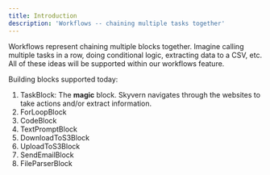 ```yaml
---
title: Introduction
description: 'Workflows -- chaining multiple tasks together'
---
```


Workflows represent chaining multiple blocks together. Imagine calling multiple tasks in a row, doing conditional logic, extracting data to a CSV, etc. All of these ideas will be supported within our workflows feature.

Building blocks supported today:

1. TaskBlock: The **magic** block. Skyvern navigates through the websites to take actions and/or extract information.
2. ForLoopBlock
3. CodeBlock
4. TextPromptBlock
5. DownloadToS3Block
6. UploadToS3Block
7. SendEmailBlock
8. FileParserBlock
